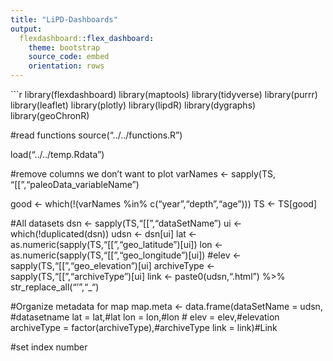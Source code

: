 ```yaml
---
title: "LiPD-Dashboards"
output: 
  flexdashboard::flex_dashboard:
    theme: bootstrap
    source_code: embed
    orientation: rows
---
```


```r
library(flexdashboard)
library(maptools)
library(tidyverse)
library(purrr)
library(leaflet)
library(plotly)
library(lipdR)
library(dygraphs)
library(geoChronR)

#read functions
source("../../functions.R")


load("../../temp.Rdata")

#remove columns we don't want to plot
varNames <- sapply(TS, "[[","paleoData_variableName")

good <- which(!(varNames %in% c("year","depth","age")))
TS <- TS[good]


#All datasets
dsn <- sapply(TS,"[[","dataSetName")
ui <- which(!duplicated(dsn))
udsn <- dsn[ui]
lat <- as.numeric(sapply(TS,"[[","geo_latitude")[ui])
lon <- as.numeric(sapply(TS,"[[","geo_longitude")[ui])
#elev <- sapply(TS,"[[","geo_elevation")[ui]
archiveType <- sapply(TS,"[[","archiveType")[ui]
link <- paste0(udsn,".html") %>% 
  str_replace_all("'","_")

#Organize metadata for map
map.meta <- data.frame(dataSetName = udsn, #datasetname
                       lat = lat,#lat
                       lon = lon,#lon
                      # elev = elev,#elevation
                       archiveType = factor(archiveType),#archiveType
                       link = link)#Link

#set index number
